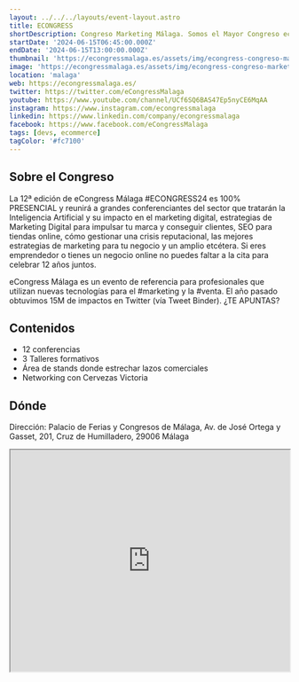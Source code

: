 ```yaml
---
layout: ../../../layouts/event-layout.astro
title: ECONGRESS
shortDescription: Congreso Marketing Málaga. Somos el Mayor Congreso ecommerce, Social Media y Marketing Digital del sur de Europa
startDate: '2024-06-15T06:45:00.000Z'
endDate: '2024-06-15T13:00:00.000Z'
thumbnail: 'https://econgressmalaga.es/assets/img/econgress-congreso-marketing.jpg'
image: 'https://econgressmalaga.es/assets/img/econgress-congreso-marketing.jpg'
location: 'malaga'
web: https://econgressmalaga.es/
twitter: https://twitter.com/eCongressMalaga
youtube: https://www.youtube.com/channel/UCf6SQ6BAS47Ep5nyCE6MqAA
instagram: https://www.instagram.com/econgressmalaga
linkedin: https://www.linkedin.com/company/econgressmalaga
facebook: https://www.facebook.com/eCongressMalaga
tags: [devs, ecommerce]
tagColor: '#fc7100'
---
```


## Sobre el Congreso

La 12ª edición de eCongress Málaga #ECONGRESS24 es 100% PRESENCIAL y reunirá a grandes conferenciantes del sector que tratarán la Inteligencia Artificial y su impacto en el marketing digital, estrategias de Marketing Digital para impulsar tu marca y conseguir clientes, SEO para tiendas online, cómo gestionar una crisis reputacional, las mejores estrategias de marketing para tu negocio y un amplio etcétera. Si eres emprendedor o tienes un negocio online no puedes faltar a la cita para celebrar 12 años juntos.

eCongress Málaga es un evento de referencia para profesionales que utilizan nuevas tecnologías para el #marketing y la #venta. El año pasado obtuvimos 15M de impactos en Twitter (vía Tweet Binder).
¿TE APUNTAS?

## Contenidos

- 12 conferencias
- 3 Talleres formativos
- Área de stands donde estrechar lazos comerciales
- Networking con Cervezas Victoria

## Dónde

Dirección: Palacio de Ferias y Congresos de Málaga, Av. de José Ortega y Gasset, 201, Cruz de Humilladero, 29006 Málaga

<iframe
  style="width: 100%; height: 400px;"
  height="400"
  allowfullscreen=""
  loading="lazy"
  referrerpolicy="no-referrer-when-downgrade"
  src="https://www.google.com/maps/embed?pb=!1m18!1m12!1m3!1d5931.431851101655!2d2.825496776500312!3d41.984908558719575!2m3!1f0!2f0!3f0!3m2!1i1024!2i768!4f13.1!3m3!1m2!1s0x12bae6e807eb2b1f%3A0xe8702fc546414ffd!2sFacultad%20de%20Letras%20-%20Universidad%20de%20Girona!5e0!3m2!1ses!2ses!4v1717400851561!5m2!1ses!2ses"
  aria-label="Palacio de Ferias y Congresos de Málaga, Av. de José Ortega y Gasset, 201, Cruz de Humilladero, 29006 Málaga"
></iframe>
